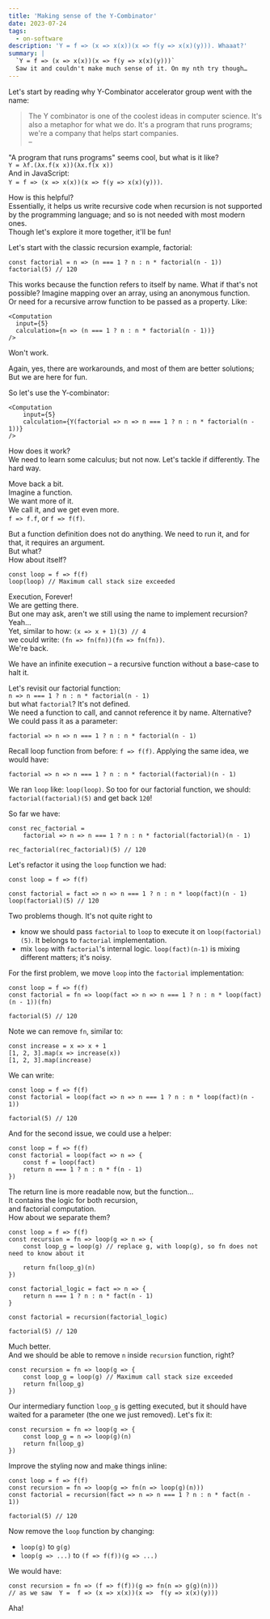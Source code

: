 ```yaml
---
title: 'Making sense of the Y‑Combinator'
date: 2023-07-24
tags:
  - on-software
description: 'Y = f => (x => x(x))(x => f(y => x(x)(y))). Whaaat?'
summary: |
  `Y = f => (x => x(x))(x => f(y => x(x)(y)))`  
  Saw it and couldn't make much sense of it. On my nth try though…
---
```


Let's start by reading why Y-Combinator accelerator group went with the name:

> The Y combinator is one of the coolest ideas in computer science. It's also a metaphor for what we do. It's a program that runs programs; we're a company that helps start companies.  
> – <ExternalLink
>   title="Why did you choose the name “Y Combinator?"
>   href="https://www.ycombinator.com/faq#why-did-you-choose-the-name-y-combinator"
> />

"A program that runs programs" seems cool, but what is it like?  
`Y = λf.(λx.f(x x))(λx.f(x x))`  
And in JavaScript:  
`Y = f => (x => x(x))(x => f(y => x(x)(y)))`.

How is this helpful?  
Essentially, it helps us write recursive code when recursion is not supported by the programming language; and so is not needed with most modern ones.  
Though let's explore it more together, it'll be fun!

Let's start with the classic recursion example, factorial:

```
const factorial = n => (n === 1 ? n : n * factorial(n - 1))
factorial(5) // 120
```

This works because the function refers to itself by name. What if that's not possible?
Imagine mapping over an array, using an anonymous function.  
Or need for a recursive arrow function to be passed as a property. Like:

```
<Computation
  input={5}
  calculation={n => (n === 1 ? n : n * factorial(n - 1))}
/>
```

Won't work.

Again, yes, there are workarounds, and most of them are better solutions;  
But we are here for fun.

So let's use the Y-combinator:

```
<Computation
	input={5}
	calculation={Y(factorial => n => n === 1 ? n : n * factorial(n - 1))}
/>
```

How does it work?  
We need to learn some calculus; but not now. Let's tackle if differently. The hard way.

Move back a bit.  
Imagine a function.  
We want more of it.  
We call it, and we get even more.  
`f => f.f`, or `f => f(f)`.

But a function definition does not do anything. We need to run it, and for that, it requires an argument.  
But what?  
How about itself?

```
const loop = f => f(f)
loop(loop) // Maximum call stack size exceeded
```

Execution, Forever!  
We are getting there.  
But one may ask, aren't we still using the name to implement recursion?  
Yeah…  
Yet, similar to how: `(x => x + 1)(3) // 4`  
we could write: `(fn => fn(fn))(fn => fn(fn))`.  
We're back.

We have an infinite execution – a recursive function without a base-case to halt it.

Let's revisit our factorial function:  
`n => n === 1 ? n : n * factorial(n - 1)`  
but what `factorial`? It's not defined.  
We need a function to call, and cannot reference it by name. Alternative?  
We could pass it as a parameter:

```
factorial => n => n === 1 ? n : n * factorial(n - 1)
```

Recall loop function from before: `f => f(f)`. Applying the same idea, we would have:

```
factorial => n => n === 1 ? n : n * factorial(factorial)(n - 1)
```

We ran `loop` like: `loop(loop)`. So too for our factorial function, we should:  
`factorial(factorial)(5)` and get back `120`!

So far we have:

```
const rec_factorial =
	factorial => n => n === 1 ? n : n * factorial(factorial)(n - 1)

rec_factorial(rec_factorial)(5) // 120
```

Let's refactor it using the `loop` function we had:

```
const loop = f => f(f)

const factorial = fact => n => n === 1 ? n : n * loop(fact)(n - 1)
loop(factorial)(5) // 120
```

Two problems though. It's not quite right to

- know we should pass `factorial` to `loop` to execute it on `loop(factorial)(5)`. It belongs to `factorial` implementation.
- mix `loop` with `factorial`'s internal logic. `loop(fact)(n-1)` is mixing different matters; it's noisy.

For the first problem, we move `loop` into the `factorial` implementation:

```
const loop = f => f(f)
const factorial = fn => loop(fact => n => n === 1 ? n : n * loop(fact)(n - 1))(fn)

factorial(5) // 120
```

Note we can remove `fn`, similar to:

```
const increase = x => x + 1
[1, 2, 3].map(x => increase(x))
[1, 2, 3].map(increase)
```

We can write:

```
const loop = f => f(f)
const factorial = loop(fact => n => n === 1 ? n : n * loop(fact)(n - 1))

factorial(5) // 120
```

And for the second issue, we could use a helper:

```
const loop = f => f(f)
const factorial = loop(fact => n => {
	const f = loop(fact)
	return n === 1 ? n : n * f(n - 1)
})
```

The return line is more readable now, but the function…  
It contains the logic for both recursion,  
and factorial computation.  
How about we separate them?

```
const loop = f => f(f)
const recursion = fn => loop(g => n => {
	const loop_g = loop(g) // replace g, with loop(g), so fn does not need to know about it

	return fn(loop_g)(n)
})

const factorial_logic = fact => n => {
	return n === 1 ? n : n * fact(n - 1)
}

const factorial = recursion(factorial_logic)

factorial(5) // 120
```

Much better.  
And we should be able to remove `n` inside `recursion` function, right?

```
const recursion = fn => loop(g => {
	const loop_g = loop(g) // Maximum call stack size exceeded
	return fn(loop_g)
})
```

Our intermediary function `loop_g` is getting executed, but it should have waited for a parameter (the one we just removed).
Let's fix it:

```
const recursion = fn => loop(g => {
	const loop_g = n => loop(g)(n)
	return fn(loop_g)
})
```

Improve the styling now and make things inline:

```
const loop = f => f(f)
const recursion = fn => loop(g => fn(n => loop(g)(n)))
const factorial = recursion(fact => n => n === 1 ? n : n * fact(n - 1))

factorial(5) // 120
```

Now remove the `loop` function by changing:

- `loop(g)` to `g(g)`
- `loop(g => ...)` to `(f => f(f))(g => ...)`

We would have:

```
const recursion = fn => (f => f(f))(g => fn(n => g(g)(n)))
// as we saw  Y =  f => (x => x(x))(x =>  f(y => x(x)(y)))
```

Aha!
